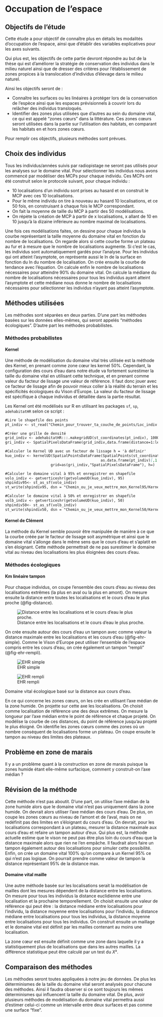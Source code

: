 # Occupation de l'espace

## Objectifs de l'étude

Cette étude a pour objectif de connaître plus en détails les modalités d'occupation de l'espace, ainsi que d'établir des variables explicatives pour les axes suivants.

Qui plus est, les objectifs de cette partie devront répondre au but de la thèse qui est d'améliorer la stratégie de conservation des individus dans le milieu naturel ainsi que de dresser des critères pour l'établissement de zones propices à la translocation d'individus d'élevage dans le milieu naturel.

Ainsi les objectifs seront de :

- Connaître les surfaces ou les linéaires à protéger lors de la conservation de l'espèce ainsi que les espaces prévisionnels à couvrir lors du relâcher des individus transloqués. 
- Identifier des zones plus utilisées que d'autres au sein du domaine vital, ce qui est appelé "zones cœurs" dans la littérature. Ces zones cœurs seront utilisées dans la partie sur l'utilisation des habitats, en comparant les habitats en et hors zones cœurs. 

Pour remplir ces objectifs, plusieurs méthodes sont prévues.

## Choix des individus

Tous les individus/années suivis par radiopistage ne seront pas utilisés pour les analyses sur le domaine vital. Pour sélectionner les individus nous avons commencé par modéliser des MCPs pour chaque individu. Ces MCPs ont été construit selon le protocole suivant, pour chaque individu :

- 10 localisations d'un individu sont prises au hasard et on construit le MCP avec ces 10 localisations.
- Pour le même individu on tire à nouveau au hasard 10 localisations, et ce 50 fois, en construisant à chaque fois le MCP correspondant.
- On fait la moyenne de taille du MCP à partir des 50 modélisations.
- On répète la création de MCP à partir de x localisations, x allant de 10 en 10 jusqu'à la dizaine inférieure au nombre maximal de localisations. 

Une fois ces modélisations faites, on dessine pour chaque individus la courbe représentant la taille moyenne du domaine vital en fonction du nombre de localisations. On regarde alors si cette courbe forme un plateau au fur et à mesure que le nombre de localisations augmente. Si c'est le cas, les individus sont automatiquement gardés pour l'analyse. Pour les individus qui ont atteint l'asymptote, on représente aussi le ln de la surface en fonction du ln du nombre de localisation. On crée ensuite la courbe de tendance avec l'équation. On calcule enfin le nombre de localisations nécessaires pour atteindre 90% du domaine vital. On calcule la médiane du nombre de localisations nécessaires pour tous les individus ayant atteint l'asymptote et cette médiane nous donne le nombre de localisations nécessaires pour sélectionner les individus n'ayant pas atteint l'asymptote.

## Méthodes utilisées

Les méthodes sont séparées en deux parties. D'une part les méthodes basées sur les données elles-mêmes, qui seront appelés "méthodes écologiques". D'autre part les méthodes probabilistes.  

### Méthodes probabilistes

#### Kernel

Une méthode de modélisation du domaine vital très utilisée est la méthode des Kernel, en prenant comme zone cœur les kernel 50%. Cependant, la configuration des cours d'eau dans notre étude va fortement surestimer la taille du domaine vital en utilisant cette technique, et en prenant comme valeur du facteur de lissage une valeur de référence. Il faut donc jouer avec ce facteur de lissage afin de pouvoir mieux coller à la réalité du terrain et les spécificités écologiques du Vison d'Europe. La valeur du facteur de lissage est spécifique à chaque individus et détaillée dans la partie résultat. 

Les Kernel ont été modélisés sur R en utilisant les packages `sf`,  `sp`, `adehabitatHR` selon ce script : 


```` markdown
#Lire le shapefile des points
pt_indiv <- st_read("Chemin_pour_trouver_ta_couche_de_points/Loc_indiv.shp")

#Créer une grille de densité
grid_indiv <- adehabitatHR:::.makegridUD(st_coordinates(pt_indiv), 1000, 1)
gri_indiv <- SpatialPixelsDataFrame(grid_indiv,data.frame(distance=1:length(grid_indiv)))

#Calculer le Kernel UD avec un facteur de lissage h = 'à définir'
kuo_indiv <- kernelUD(SpatialPointsDataFrame(SpatialPoints(st_coordinates(pt_indiv)),
                                            as.data.frame(pt_indiv)[,1:2]),
                     grid=as(gri_indiv,"SpatialPixelsDataFrame"), h=)

#Calculer le domaine vital à 95% et enregistrer en shapefile
volo_indiv <- getverticeshr(getvolumeUD(kuo_indiv), 95)
shpindiv95<- st_as_sf(volo_indiv)
st_write(shpindiv95, dsn = "Chemin_ou_je_veux_mettre_mon_Kernel95/Kernel95.shp", driver = "ESRI Shapefile")

#Calculer le domaine vital à 50% et enregistrer en shapefile
volb_indiv <- getverticeshr(getvolumeUD(kuo_indiv), 50)
shpindiv50<- st_as_sf(volb_indiv)
st_write(shpindiv50, dsn = "Chemin_ou_je_veux_mettre_mon_Kernel50/Kernel50.shp", driver = "ESRI Shapefile")

````


#### Kernel de Clément

La méthode du Kernel semble pouvoir être manipulée de manière à ce que la courbe créée par le facteur de lissage soit asymétrique et ainsi que le domaine vital s'allonge dans le même sens que le cours d'eau et s'aplatit en s'en éloignant. Cette méthode permettrait de ne pas surestimer le domaine vital au niveau des localisations les plus éloignées des cours d'eau.

### Méthodes écologiques

#### Km linéaire tampon

Pour chaque individus, on coupe l'ensemble des cours d'eau au niveau des localisations extrêmes (la plus en aval ou la plus en amont). On mesure ensuite la distance entre toutes les localisations et le cours d'eau le plus proche (@fig-distance). 

![Distance entre les localisations et le cours d'eau le plus proche.](image/distance_watercourse.png){#fig-distance}

On crée ensuite autour des cours d'eau un tampon avec comme valeur la distance maximale entre les localisations et les cours d'eau (@fig-ehr-simple). Comme le Vison d'Europe peut utiliser l'ensemble de l'espace compris entre les cours d'eau, on crée également un tampon "rempli" (@fig-ehr-rempli).

::: {#fig-EHR layout-ncol=2}

![EHR simple](image/EHR.png){#fig-ehr-simple}

![EHR rempli](image/filled_EHR.png){#fig-ehr-rempli}

Domaine vital écologique basé sur la distance aux cours d'eau.
:::

En ce qui concerne les zones cœurs, on les crée en utilisant l'axe médian de la zone humide. On projette sur cette axe les localisations. On choisit comme localisation de référence une des deux extrêmes. On mesure la longueur par l'axe médian entre le point de référence et chaque projeté. On modélise la courbe de ces distances, du point de référence jusqu'au projeté le plus éloigné. On identifie les zones cœurs comme des zones où un nombre conséquent de localisations forme un plateau. On coupe ensuite le tampon au niveau des limites des plateaux. 

:::{.callout-warning}
## Problème en zone de marais
Il y a un problème quant à la construction en zone de marais puisque la zones humide étant elle-même surfacique, comment y construit-on l'axe médian ?
:::

:::{.callout-note}
## Révision de la méthode
Cette méthode n'est pas aboutit. D'une part, on utilise l'axe médian de la zone humide alors que le domaine vital n'est pas uniquement dans la zone humide. On devrait alors utiliser l'axe médian des cours d'eau. De plus, on coupe les zones cœurs au niveau de l'amont et de l'aval, mais on ne redéfinit pas des limites en s'éloignant du cours d'eau. On devrait, pour les localisations correspondant à un plateau, mesurer la distance maximale aux cours d'eau et refaire un tampon autour d'eux. Qui plus est, la méthode actuelle estime que le vison ne peut pas être plus loin du cours d'eau que la distance maximale alors que rien ne l'en empâche. Il faudrait alors faire un tampon également autour des localisations pour simuler cette possibilité. Enfin, on crée un domaine vital 100% qu'on compare à un Kernel 95% ce qui n'est pas logique. On pourrait prendre comme valeur de tampon la distance représentant 95% de la distance max.   
:::

#### Domaine vital maille

Une autre méthode basée sur les localisations serait la modélisation de mailles dont les mesures dépendent de la distance entre les localisations. On mesure pour tous les individus la distance euclidienne entre une localisation et la prochaine temporellement. On choisit ensuite une valeur de référence qui peut être : la distance médiane entre localisations pour l'individu, la distance moyenne entre localisations pour l'individu, la distance médiane entre localisations pour tous les individus, la distance moyenne entre localisations pour tous les individus. On construit ensuite un maillage et le domaine vital est définit par les mailles contenant au moins une localisation. 

La zone cœur est ensuite définit comme une zone dans laquelle il y a statistiquement plus de localisations que dans les autres mailles. La différence statistique peut être calculé par un test du $X²$. 

## Comparaison des méthodes

Les méthodes seront toutes appliquées à notre jeu de données. De plus les déterminismes de la taille du domaine vital seront analysés pour chacune des méthodes. Ainsi il faudra observer si ce sont toujours les mêmes déterminismes qui influencent la taille du domaine vital. De plus, avoir plusieurs méthodes de modélisation du domaine vital permettra aussi d'estimer celui-ci comme un intervalle entre deux surfaces et pas comme une surface "fixe".  